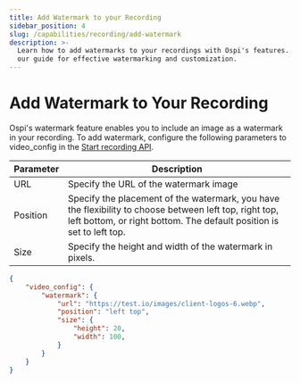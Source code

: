 ```yaml
---
title: Add Watermark to your Recording
sidebar_position: 4
slug: /capabilities/recording/add-watermark
description: >-
  Learn how to add watermarks to your recordings with Ospi's features. Follow
  our guide for effective watermarking and customization.
---
```


# Add Watermark to Your Recording

Ospi's watermark feature enables you to include an image as a watermark in your recording. To add watermark, configure the following parameters to video_config in the [Start recording API](/api#/operations/start_recording).

| **Parameter** | **Description**                                                                                                                                                                |
| ------------- | ------------------------------------------------------------------------------------------------------------------------------------------------------------------------------ |
| URL           | Specify the URL of the watermark image                                                                                                                                         |
| Position      | Specify the placement of the watermark, you have the flexibility to choose between left top, right top, left bottom, or right bottom. The default position is set to left top. |
| Size          | Specify the height and width of the watermark in pixels.                                                                                                                       |

```json
{
    "video_config": {
        "watermark": {
            "url": "https://test.io/images/client-logos-6.webp",
            "position": "left top",
            "size": {
                "height": 20,
                "width": 100,
            }
        }
    }
}

```

<head>
  <title>Add Watermark to your Recording Guide</title>
  <meta name="description" content="Learn how to add watermarks to your recordings with Ospi's features. Follow our guide for effective watermarking and customization."/>
</head>
